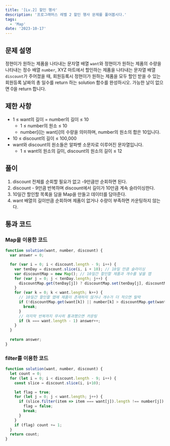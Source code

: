 ```yaml
---
title: '[Lv.2] 할인 행사'
description: '프로그래머스 레벨 2 할인 행사 문제를 풀어봅시다.'
tags:
  - 'Map'
date: '2023-10-17'
---
```


## 문제 설명
정현이가 원하는 제품을 나타내는 문자열 배열 `want`와
정현이가 원하는 제품의 수량을 나타내는 정수 배열 `number`,
XYZ 마트에서 할인하는 제품을 나타내는 문자열 배열 `discount`가 주어졌을 때,
회원등록시 정현이가 원하는 제품을 모두 할인 받을 수 있는 회원등록 날짜의 총 일수를 return 하는 solution 함수를 완성하시오.
가능한 날이 없으면 0을 return 합니다.


## 제한 사항
- 1 ≤ want의 길이 = number의 길이 ≤ 10
  - 1 ≤ number의 원소 ≤ 10
  - number[i]는 want[i]의 수량을 의미하며, number의 원소의 합은 10입니다.
- 10 ≤ discount의 길이 ≤ 100,000
- want와 discount의 원소들은 알파벳 소문자로 이루어진 문자열입니다.
  - 1 ≤ want의 원소의 길이, discount의 원소의 길이 ≤ 12

## 풀이
1. discount 전체를 순회할 필요가 없고 -9만큼만 순회하면 된다.
2. discount - 9만큼 반복하며 discount에서 길이가 10만큼 계속 슬라이싱한다.
3. 10일간 할인할 목록을 담을 Map을 만들고 데이터를 담아준다.
4. want 배열의 길이만큼 순회하며 제품이 없거나 수량이 부족하면 카운팅하지 않는다.


## 통과 코드
### Map을 이용한 코드
```js
function solution(want, number, discount) {
  var answer = 0;

  for (var i = 0; i < discount.length - 9; i++) {
    var tenDay = discount.slice(i, i + 10); // 10일 만큼 슬라이싱
    var discountMap = new Map(); // 10일간 할인할 제품과 개수를 넣을 맵
    for (var j = 0; j < tenDay.length; j++) {
      discountMap.get(tenDay[j]) ? discountMap.set(tenDay[j], discountMap.get(tenDay[j]) + 1) : discountMap.set(tenDay[j], 1);
    }
    for (var k = 0; k < want.length; k++) {
      // 10일간 할인할 맵에 제품이 존재하지 않거나 개수가 더 적으면 탈락
      if (!discountMap.get(want[k]) || number[k] > discountMap.get(want[k])) {
        break;
      }
      // 마지막 반복까지 무사히 통과했으면 카운팅
      if (k === want.length - 1) answer++;
    }
  }
  
  return answer;
}
```

### filter를 이용한 코드
```js
function solution(want, number, discount) {
  let count = 0;
  for (let i = 0; i < discount.length - 9; i++) {
    const slice = discount.slice(i, i+10);

    let flag = true;
    for (let j = 0; j < want.length; j++) {
      if (slice.filter(item => item === want[j]).length !== number[j]) {
        flag = false;
        break;
      }
    }
    if (flag) count += 1;
  }
  return count;
}
```